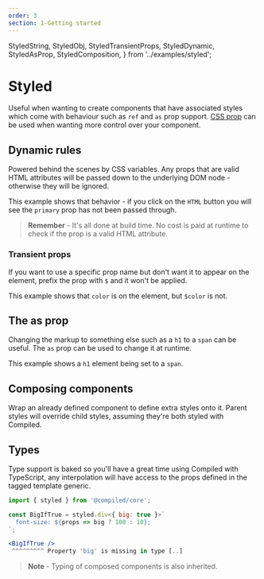 ```yaml
---
order: 3
section: 1-Getting started
---
```


  StyledString,
  StyledObj,
  StyledTransientProps,
  StyledDynamic,
  StyledAsProp,
  StyledComposition,
} from '../examples/styled';

# Styled

Useful when wanting to create components that have associated styles which come with behaviour such as `ref` and `as` prop support.
[CSS prop](/css-prop) can be used when wanting more control over your component.

<StyledString />

## Dynamic rules

Powered behind the scenes by CSS variables.
Any props that are valid HTML attributes will be passed down to the underlying DOM node -
otherwise they will be ignored.

This example shows that behavior -
if you click on the `HTML` button you will see the `primary` prop has not been passed through.

<StyledDynamic />

> **Remember** - It's all done at build time.
> No cost is paid at runtime to check if the prop is a valid HTML attribute.

### Transient props

If you want to use a specific prop name but don't want it to appear on the element,
prefix the prop with `$` and it won't be applied.

This example shows that `color` is on the element,
but `$color` is not.

<StyledTransientProps />

## The as prop

Changing the markup to something else such as a `h1` to a `span` can be useful.
The `as` prop can be used to change it at runtime.

This example shows a `h1` element being set to a `span`.

<StyledAsProp />

## Composing components

Wrap an already defined component to define extra styles onto it.
Parent styles will override child styles,
assuming they're both styled with Compiled.

<StyledComposition />

## Types

Type support is baked so you'll have a great time using Compiled with TypeScript,
any interpolation will have access to the props defined in the tagged template generic.

```jsx
import { styled } from '@compiled/core';

const BigIfTrue = styled.div<{ big: true }>`
  font-size: ${props => big ? 100 : 10};
`;

<BigIfTrue />
 ^^^^^^^^^ Property 'big' is missing in type [..]
```

> **Note** - Typing of composed components is also inherited.
